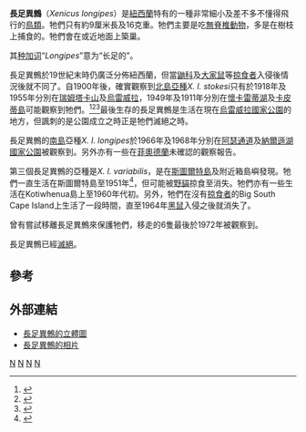 {{Speciesbox
| taxon = Xenicus longipes
| status_system = iucn3.1
| image = XenicusLongipesBuller.jpg
| image_width = 250px
| status = EX
| status_ref = <ref name=IUCN>{{IUCN2008|assessors=BirdLife International|year=2008|title=Xenicus longipes|id=144934|downloaded=2008-12-25}}</ref>
| extinct = 1972年
| authority = ([[Johann_Friedrich_Gmelin|Gmelin]], 1789)
| subdivision_ranks = [[亞種|亞種]]
| subdivision =
* ''X. l. stokesi''
* ''X. l. longipes''
* ''X. l. variabilis''
}}

'''長足異鷯'''（''Xenicus longipes''）是[[紐西蘭|紐西蘭]]特有的一種非常細小及差不多不懂得飛行的[[鳥類|鳥類]]。牠們只有約9厘米長及16克重。牠們主要是吃[[無脊椎動物|無脊椎動物]]，多是在樹枝上捕食的。牠們會在或近地面上築巢。

其[[种加词|种加词]]“''Longipes''”意为“长足的”。

長足異鷯於19世紀末時仍廣泛分佈紐西蘭，但當[[鼬科|鼬科]]及[[大家鼠|大家鼠]]等[[掠食者|掠食者]]入侵後情況後就不同了。自1900年後，確實觀察到[[北島_(紐西蘭)|北島]][[亞種|亞種]]''X. l. stokesi''只有於1918年及1955年分別在[[瑞姆塔卡山|瑞姆塔卡山]]及[[烏雷威拉|烏雷威拉]]，1949年及1911年分別在[[懷卡雷蒂湖|懷卡雷蒂湖]]及[[卡皮蒂島|卡皮蒂島]]可能觀察到牠們。<ref name=Edgar1949>{{Cite journal en|author=Edgar, A. T.|year=1949|title=Winter Notes on N.Z. Birds|journal=New Zealand Bird Notes|volume=3|issue=7|pages=170-174|url=http://www.notornis.org.nz/free_issues/Notornis_03-1949/Notornis_3_7.pdf|deadurl=yes|archiveurl=https://web.archive.org/web/20081017224055/http://www.notornis.org.nz/free_issues/Notornis_03-1949/Notornis_3_7.pdf|archivedate=2008-10-17}}</ref><ref name=PaulMcKenzie1977>{{Cite journal en|author=St. Paul, R. & McKenzie, H. R.|year=1977|title=A bushman's seventeen years of noting birds. Part F (Conclusion of series) - Notes on other native birds|journal=Notornis|volume=24|issue=2|pages=65-74|url=http://www.notornis.org.nz/free_issues/Notornis_24-1977/Notornis_24_2.pdf|deadurl=yes|archiveurl=https://web.archive.org/web/20071030144052/http://www.notornis.org.nz/free_issues/Notornis_24-1977/Notornis_24_2.pdf|archivedate=2007-10-30}}</ref><ref name=Miskelly2003>{{Cite journal en|author=Miskelly, Colin|year=2003|title=An historical record of bush wren (''Xenicus longipes'') on Kapiti Island|journal=Notornis|volume=50|issue=2|pages=113-114|url=http://www.notornis.org.nz/free_issues/Notornis_50-2003/Notornis_50_2_113.pdf|deadurl=yes|archiveurl=https://web.archive.org/web/20071019004250/http://www.notornis.org.nz/free_issues/Notornis_50-2003/Notornis_50_2_113.pdf|archivedate=2007-10-19}}</ref>最後生存的長足異鷯是生活在現在[[烏雷威拉國家公園|烏雷威拉國家公園]]的地方，但諷刺的是公園成立之時正是牠們滅絕之時。

長足異鷯的[[南島|南島]]亞種''X. l. longipes''於1966年及1968年分別在[[阿瑟通道|阿瑟通道]]及[[納爾遜湖國家公園|納爾遜湖國家公園]]被觀察到。另外亦有一些在[[菲奧德蘭|菲奧德蘭]]未確認的觀察報告。

第三個長足異鷯的亞種是''X. l. variabilis''，是在[[斯圖爾特島|斯圖爾特島]]及附近箱島嶼發現。牠們一直生活在斯圖爾特島至1951年<ref name=Dawson1951>{{Cite journal en|author=Dawson, E. W.|year=1951|title=Bird Notes from Stewart Island|journal=Notornis|volume=4|issue=6|pages=146-150|url=http://www.notornis.org.nz/free_issues/Notornis_04-1951/Notornis_4_6.pdf|access-date=2008-12-25|archive-date=2008-10-17|archive-url=https://web.archive.org/web/20081017212007/http://www.notornis.org.nz/free_issues/Notornis_04-1951/Notornis_4_6.pdf|dead-url=yes}}</ref>，但可能被[[野貓|野貓]]掠食至消失。牠們亦有一些生活在Kotiwhenua島上至1960年代初。另外，牠們在沒有[[掠食者|掠食者]]的Big South Cape Island上生活了一段時間，直至1964年[[黑鼠|黑鼠]]入侵之後就消失了。

曾有嘗試移離長足異鷯來保護牠們，移走的6隻最後於1972年被觀察到。

長足異鷯已經[[滅絕|滅絕]]。

== 參考 ==
{{reflist}}

== 外部連結 ==
* [https://web.archive.org/web/20110607231041/http://nlbif.eti.uva.nl/naturalis/detail?lang=uk&id=1 長足異鷯的立體圖]
* [http://www.teara.govt.nz/TheBush/Conservation/Extinctions/6/ENZ-Resources/Standard/1/en#breadcrumbtop 長足異鷯的相片]

{{Taxonbar}}
[[Category:IUCN紅色名錄絕滅物種|N]]
[[Category:异鷯屬|N]]
[[Category:1789年描述的鸟类|N]]
[[Category:已灭绝鸟类|N]]